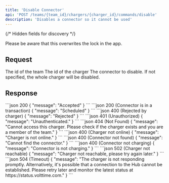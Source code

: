 ```yaml
---
title: 'Disable Connector'
api: 'POST /teams/{team_id}/chargers/{charger_id}/commands/disable'
description: 'Disables a connector so it cannot be used'
---
```

{/* Hidden fields for discovery */}
<ParamField path="team_id" type="integer" hidden required />
<ParamField path="charger_id" type="integer" hidden required />
<ParamField body="connector_id" type="integer" hidden />

<Info>Please be aware that this overwrites the lock in the app.</Info>

## Request
<Tabs>
  <Tab title="Path">
    <ParamField path="team_id" type="integer" required>
      The id of the team
    </ParamField>
    <ParamField path="charger_id" type="integer" required>
      The id of the charger
    </ParamField>
  </Tab>
  <Tab title="Body">
    <ParamField body="connector_id" type="integer" required>
      The connector to disable. If not specified, the whole charger will be disabled.
    </ParamField>
  </Tab>
</Tabs>

## Response
<Tabs>
  <Tab title="Example">
    <CodeGroup>
      ```json 200
      {
        "message": "Accepted"
      }
      ```
      ```json 200 (Connector is in a transaction)
      {
        "message": "Scheduled"
      }
      ```
      ```json 400 (Rejected by charger)
      {
        "message": "Rejected"
      }
      ```
      ```json 401 (Unauthorized)
      {
        "message": "Unauthenticated."
      }
      ```
      ```json 404 (Not Found)
      {
        "message": "Cannot access this charger. Please check if the charger exists and you are a member of the team."
      }
      ```
      ```json 400 (Charger not online)
      {
        "message": "Charger is not online."
      }
      ```
      ```json 400 (Connector not found)
      {
        "message": "Cannot find the connector."
      }
      ```
      ```json 400 (Connector not charging)
      {
        "message": "Connector is not charging."
      }
      ```
      ```json 502 (Charger not reachable)
      {
        "message": "Charger not reachable, please try again later."
      }
      ```
      ```json 504 (Timeout)
      {
        "message": "The charger is not responding promptly. Alternatively, it's possible that a connection to the Hub cannot be established. Please retry later and monitor the latest status at https://status.volttime.com."
      }
      ```
    </CodeGroup>
  </Tab>
</Tabs>